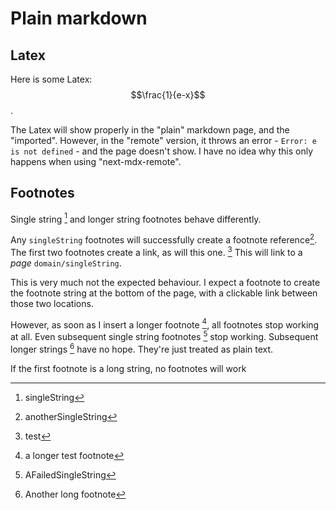 # Plain markdown

## Latex

Here is some Latex: $$\frac{1}{e-x}$$.

The Latex will show properly in the "plain" markdown page, and the "imported". However, in the "remote" version, it throws an error - `Error: e is not defined` - and the page doesn't show. I have no idea why this only happens when using "next-mdx-remote".

## Footnotes

Single string [^1] and longer string footnotes behave differently.

Any `singleString` footnotes will successfully create a footnote reference[^2]. The first two footnotes create a link, as will this one. [^3] This will link to a _page_ `domain/singleString`.

This is very much not the expected behaviour. I expect a footnote to create the footnote string at the bottom of the page, with a clickable link between those two locations.

However, as soon as I insert a longer footnote [^4], all footnotes stop working at all. Even subsequent single string footnotes [^5] stop working. Subsequent longer strings [^6] have no hope. They're just treated as plain text.

If the first footnote is a long string, no footnotes will work

[^1]: singleString
[^2]: anotherSingleString
[^3]: test
[^4]: a longer test footnote
[^5]: AFailedSingleString
[^6]: Another long footnote

